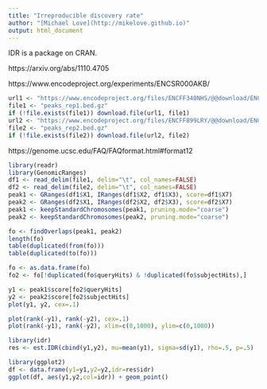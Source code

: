 ```yaml
---
title: "Irreproducible discovery rate"
author: "[Michael Love](http://mikelove.github.io)"
output: html_document
---
```


IDR is a package on CRAN.

https://arxiv.org/abs/1110.4705

https://www.encodeproject.org/experiments/ENCSR000AKB/

```r
url1 <- "https://www.encodeproject.org/files/ENCFF340NHS/@@download/ENCFF340NHS.bed.gz"
file1 <- "peaks_rep1.bed.gz"
if (!file.exists(file1)) download.file(url1, file1)
url2 <- "https://www.encodeproject.org/files/ENCFF899LRY/@@download/ENCFF899LRY.bed.gz"
file2 <- "peaks_rep2.bed.gz"
if (!file.exists(file2)) download.file(url2, file2)
```

https://genome.ucsc.edu/FAQ/FAQformat.html#format12

```r
library(readr)
library(GenomicRanges)
df1 <- read_delim(file1, delim="\t", col_names=FALSE)
df2 <- read_delim(file2, delim="\t", col_names=FALSE)
peak1 <- GRanges(df1$X1, IRanges(df1$X2, df1$X3), score=df1$X7)
peak2 <- GRanges(df2$X1, IRanges(df2$X2, df2$X3), score=df2$X7)
peak1 <- keepStandardChromosomes(peak1, pruning.mode="coarse")
peak2 <- keepStandardChromosomes(peak2, pruning.mode="coarse")
```

```r
fo <- findOverlaps(peak1, peak2)
length(fo)
table(duplicated(from(fo)))
table(duplicated(to(fo)))
```

```r
fo <- as.data.frame(fo)
fo2 <- fo[!duplicated(fo$queryHits) & !duplicated(fo$subjectHits),]
```

```r
y1 <- peak1$score[fo2$queryHits]
y2 <- peak2$score[fo2$subjectHits]
plot(y1, y2, cex=.1)
```

```r
plot(rank(-y1), rank(-y2), cex=.1)
plot(rank(-y1), rank(-y2), xlim=c(0,1000), ylim=c(0,1000))
```

```r
library(idr)
res <- est.IDR(cbind(y1,y2), mu=mean(y1), sigma=sd(y1), rho=.5, p=.5)
```

```r
library(ggplot2)
df <- data.frame(y1=y1,y2=y2,idr=res$idr)
ggplot(df, aes(y1,y2,col=idr)) + geom_point()
```
